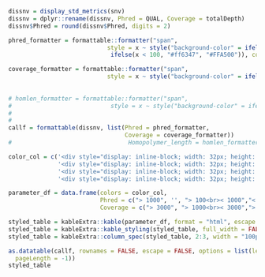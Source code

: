 ```r
dissnv = display_std_metrics(snv)
dissnv = dplyr::rename(dissnv, Phred = QUAL, Coverage = totalDepth)
dissnv$Phred = round(dissnv$Phred, digits = 2)

phred_formatter = formattable::formatter("span",
                            style = x ~ style("background-color" = ifelse(x > 1000, "#5bd95b",
                             ifelse(x < 100, "#ff6347", "#FFA500")), color = "black"))

coverage_formatter = formattable::formatter("span",
                            style = x ~ style("background-color" = ifelse(x > 3000, "#5bd95b",
                                                                          ifelse(1000 < x & x < 3000, "#99FF99",
                                                                                 ifelse(x < 500, "#ff6347", "#FFA500"))), color = "black"))
# homlen_formatter = formattable::formatter("span",
#                            style = x ~ style("background-color" = ifelse(x > 3000, "#5bd95b",
#                                                                          ifelse(1000 < x & x < 3000, "#99FF99",
#                                                                                 ifelse(x < 500, "#ff6347", "#FFA500"))), color = "black"))
callf = formattable(dissnv, list(Phred = phred_formatter,
                                 Coverage = coverage_formatter))
#                                 Homopolymer_length = homlen_formatter))
```


```r
color_col = c('<div style="display: inline-block; width: 32px; height: 16px; background-color: #5bd95b; border-radius: 1px;"></div>',
              '<div style="display: inline-block; width: 32px; height: 16px; background-color: #99FF99; border-radius: 1px;"></div>',
              '<div style="display: inline-block; width: 32px; height: 16px; background-color: #FFA500; border-radius: 1px;"></div>',
              '<div style="display: inline-block; width: 32px; height: 16px; background-color: #ff6347; border-radius: 1px;"></div>')

parameter_df = data.frame(colors = color_col,
                          Phred = c("> 1000", '', "> 100<br>< 1000","< 100"),
                          Coverage = c("> 3000", "> 1000<br>< 3000","> 500<br>< 1000","< 500"))

styled_table = kableExtra::kable(parameter_df, format = "html", escape = FALSE, table.attr = 'class="custom-table"')
styled_table = kableExtra::kable_styling(styled_table, full_width = FALSE, font_size = 10, fixed_thead = TRUE)
styled_table = kableExtra::column_spec(styled_table, 2:3, width = "100px")  # Adjust the column width 
```

```r
as.datatable(callf, rownames = FALSE, escape = FALSE, options = list(lengthMenu = list(c(25, 100, -1), c('25', '100', 'All')),
  pageLength = -1))
styled_table
```
